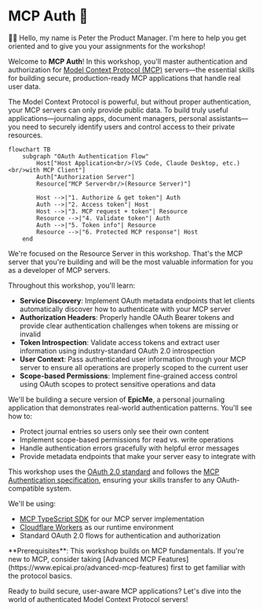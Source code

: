 # MCP Auth 🔐

<EpicVideo url="https://www.epicai.pro/workshops/day-7-8-mcp-auth/intro-to-mcp-auth~u45z1" />

👨‍💼 Hello, my name is Peter the Product Manager. I'm here to help you get
oriented and to give you your assignments for the workshop!

Welcome to **MCP Auth**! In this workshop, you'll master authentication and authorization for
[Model Context Protocol (MCP)](https://modelcontextprotocol.io/specification/2025-06-18) servers—the essential skills for building secure, production-ready MCP applications that handle real user data.

The Model Context Protocol is powerful, but without proper authentication, your MCP servers can only provide public data. To build truly useful applications—journaling apps, document managers, personal assistants—you need to securely identify users and control access to their private resources.

```mermaid
flowchart TB
    subgraph "OAuth Authentication Flow"
        Host["Host Application<br/>(VS Code, Claude Desktop, etc.)<br/>with MCP Client"]
        Auth["Authorization Server"]
        Resource["MCP Server<br/>(Resource Server)"]

        Host -->|"1. Authorize & get token"| Auth
        Auth -->|"2. Access token"| Host
        Host -->|"3. MCP request + token"| Resource
        Resource -->|"4. Validate token"| Auth
        Auth -->|"5. Token info"| Resource
        Resource -->|"6. Protected MCP response"| Host
    end
```

We're focused on the Resource Server in this workshop. That's the MCP server
that you're building and will be the most valuable information for you as a
developer of MCP servers.

Throughout this workshop, you'll learn:

- **Service Discovery**: Implement OAuth metadata endpoints that let clients automatically discover how to authenticate with your MCP server
- **Authorization Headers**: Properly handle OAuth Bearer tokens and provide clear authentication challenges when tokens are missing or invalid
- **Token Introspection**: Validate access tokens and extract user information using industry-standard OAuth 2.0 introspection
- **User Context**: Pass authenticated user information through your MCP server to ensure all operations are properly scoped to the current user
- **Scope-based Permissions**: Implement fine-grained access control using OAuth scopes to protect sensitive operations and data

We'll be building a secure version of **EpicMe**, a personal journaling application that demonstrates real-world authentication patterns. You'll see how to:

- Protect journal entries so users only see their own content
- Implement scope-based permissions for read vs. write operations
- Handle authentication errors gracefully with helpful error messages
- Provide metadata endpoints that make your server easy to integrate with

This workshop uses the
[OAuth 2.0 standard](https://tools.ietf.org/html/rfc6749) and follows the
[MCP Authentication specification](https://modelcontextprotocol.io/specification/2025-06-18/basic/authorization),
ensuring your skills transfer to any OAuth-compatible system.

We'll be using:

- [MCP TypeScript SDK](https://github.com/modelcontextprotocol/typescript-sdk) for our MCP server implementation
- [Cloudflare Workers](https://workers.cloudflare.com/) as our runtime environment
- Standard OAuth 2.0 flows for authentication and authorization

<callout-info>
	**Prerequisites**: This workshop builds on MCP fundamentals. If you're new to
	MCP, consider taking [Advanced MCP
	Features](https://www.epicai.pro/advanced-mcp-features) first to get familiar
	with the protocol basics.
</callout-info>

Ready to build secure, user-aware MCP applications? Let's dive into the world of authenticated Model Context Protocol servers!
